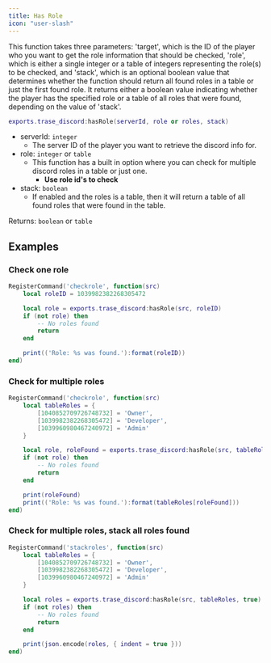 ```yaml
---
title: Has Role
icon: "user-slash"
---
```


This function takes three parameters: 'target', which is the ID of the player who you want to get the role information that should be checked, 'role', which is either a single integer or a table of integers representing the role(s) to be checked, and 'stack', which is an optional boolean value that determines whether the function should return all found roles in a table or just the first found role. It returns either a boolean value indicating whether the player has the specified role or a table of all roles that were found, depending on the value of 'stack'.

```lua
exports.trase_discord:hasRole(serverId, role or roles, stack)
```
- serverId: ``integer``
    - The server ID of the player you want to retrieve the discord info for.
- role: ``integer`` or ``table``
    - This function has a built in option where you can check for multiple discord roles in a table or just one.
        - **Use role id's to check**
- stack: ``boolean``
    - If enabled and the roles is a table, then it will return a table of all found roles that were found in the table.

Returns: ``boolean`` or ``table``

## Examples

### Check one role
```lua
RegisterCommand('checkrole', function(src)
    local roleID = 1039982382268305472

    local role = exports.trase_discord:hasRole(src, roleID)
    if (not role) then
        -- No roles found
        return
    end

    print(('Role: %s was found.'):format(roleID))
end)
```

### Check for multiple roles
```lua
RegisterCommand('checkrole', function(src)
    local tableRoles = {
        [1040852709726748732] = 'Owner',
        [1039982382268305472] = 'Developer',
        [1039960980467240972] = 'Admin'
    }

    local role, roleFound = exports.trase_discord:hasRole(src, tableRoles)
    if (not role) then
        -- No roles found
        return
    end

    print(roleFound)
    print(('Role: %s was found.'):format(tableRoles[roleFound]))
end)
```

### Check for multiple roles, stack all roles found
```lua
RegisterCommand('stackroles', function(src)
    local tableRoles = {
        [1040852709726748732] = 'Owner',
        [1039982382268305472] = 'Developer',
        [1039960980467240972] = 'Admin'
    }

    local roles = exports.trase_discord:hasRole(src, tableRoles, true)
    if (not roles) then
        -- No roles found
        return
    end

    print(json.encode(roles, { indent = true }))
end)
```